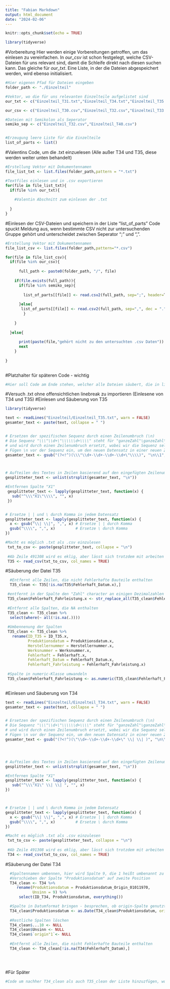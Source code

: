 ```yaml
---
title: "Fabian Markdown"
output: html_document
date: "2024-02-06"
---
```


```r
knitr::opts_chunk$set(echo = TRUE)
```

```r
library(tidyverse)
```


#Vorbereitung
Hier werden einige Vorbereitungen getroffen, um das einlesen zu vereinfachen. In *our_csv* ist schon festgelegt, welche CSV-Dateien für uns relevant sind, damit die Schleife direkt nach diesen suchen kann. Das gleiche für *our_txt*.
Eine Liste, in der die Dateien abgespeichert werden, wird ebenso initialisiert. 

```r
#Hier eigenen Pfad für Dateien eingeben 
folder_path <- "./Einzelteil"

#Vektor, wo die für uns relevanten Einzelteile aufgelistet sind 
our_txt <- c("Einzelteil_T31.txt","Einzelteil_T34.txt","Einzelteil_T35.txt","Einzelteil_T36.txt","Einzelteil_T39.txt")

our_csv <- c("Einzelteil_T30.csv","Einzelteil_T32.csv","Einzelteil_T33.csv","Einzelteil_T37.csv","Einzelteil_T38.csv","Einzelteil_T40.csv")

#Dateien mit Semikolon als Seperator
semiko_sep <- c("Einzelteil_T32.csv","Einzelteil_T40.csv")


#Erzeugung leere Liste für die Einzelteile
list_of_parts <- list()


```



#Valentins Code, um die .txt einzuelesen (Alle außer T34 und T35, diese werden weiter unten behandelt)
```r

#Erstellung Vektor mit Dokumentennamen 
file_list_txt <- list.files(folder_path,pattern = "*.txt")

#Textfiles einlesen und in .csv exportieren 
for(file in file_list_txt){
  if(file %in% our_txt){
    
    #Valentin Abschnitt zum einlesen der .txt 
    
  }
}  


```


#Einlesen der CSV-Dateien und speichern in der Liste "list_of_parts"
Code spuckt Meldung aus, wenn bestimmte CSV nicht zur untersuchenden Gruppe gehört und unterscheidet zwischen Seperator ";" und ",". 
```r

#Erstellung Vektor mit Dokumentennamen 
file_list_csv <- list.files(folder_path,pattern="*.csv")

for(file in file_list_csv){
  if(file %in% our_csv){
    
      full_path <- paste0(folder_path, "/", file)
  
    if(file.exists(full_path)){
      if(file %in% semiko_sep){
        
        list_of_parts[[file]] <- read.csv2(full_path, sep=";", header=T,dec=",")
        
      }else{
       list_of_parts[[file]] <- read.csv2(full_path, sep=",", dec = "." ,header=T)  
        }
      
    }
    
  }else{
      
      print(paste(file,"gehört nicht zu den untersuchten .csv Daten"))
      next
    }
  
}
  


```

#Platzhalter für späteren Code - wichtig 
```r
#Hier soll Code am Ende stehen, welcher alle Dateien säubert, die in list_of_parts enthalten sind. 

```




#Versuch .txt ohne offensichtlichen linebreak zu importieren (Einlesene von T34 und T35)
#Einlesen und Säuberung von T35
```r
library(tidyverse)

text <- readLines("Einzelteil/Einzelteil_T35.txt", warn = FALSE)
gesamter_text <- paste(text, collapse = " ")


# Ersetzen der spezifischen Sequenz durch einen Zeilenumbruch (\n)
# Die Sequenz "\\\"\\d+\"\\\\\\d+\\\\" steht für "ganzeZahl"\ganzeZahl\
# und wird durch einen Zeilenumbruch ersetzt, wobei wir die Sequenz selbst entfernen.
# Fügen \n vor der Sequenz ein, um den neuen Datensatz in einer neuen Zeile zu beginnen.
gesamter_text <- gsub("(?<!^)(\\\"\\d+-\\d+-\\d+-\\d+\"\\\\)", "\n\\1", gesamter_text, perl = TRUE)



# Aufteilen des Textes in Zeilen basierend auf den eingefügten Zeilenumbrüchen
gesplitteter_text <- unlist(strsplit(gesamter_text, "\n"))

#Entfernen Spalte "X1"
 gesplitteter_text <- lapply(gesplitteter_text, function(x) {
   sub("^\\\"X1\"\\\\", "", x)
 })


# Ersetze | | und \ durch Komma in jedem Datensatz
gesplitteter_text <- lapply(gesplitteter_text, function(x) {
  x <- gsub("\\| \\|", ",", x) # Ersetze | | durch Komma
  gsub("\\\\", ",", x)         # Ersetze \ durch Komma
})

#Macht es möglich .txt als .csv einzulesen 
 txt_to_csv <- paste(gesplitteter_text, collapse = "\n")
 
 #Ab Zeile 491308 wird es eklig, aber lässt sich trotzdem mit arbeiten 
 T35 <- read_csv(txt_to_csv, col_names = TRUE)
```
 
#Säuberung der Datei T35
```r
  #Entfernt alle Zeilen, die nicht Fehlerhafte Bauteile enthalten 
  T35_clean <- T35[!is.na(T35$Fehlerhaft_Datum.x),]

 #entfernt in der Spalte den "Zahl" character an einigen Dezimalzahlen 
 T35_clean$Fehlerhaft_Fahrleistung.x <- str_replace_all(T35_clean$Fehlerhaft_Fahrleistung.x, '\"[0-9]+\"', '')
 
 #Entfernt alle Spalten, die NA enthalten 
 T35_clean <- T35_clean %>%
  select(where(~ all(!is.na(.))))
 
 #Umbennenung der Spalten 
 T35_clean <- T35_clean %>% 
   rename(ID_T35 = ID_T35.x,
          Produktionsdatum = Produktionsdatum.x,
          Herstellernummer = Herstellernummer.x,
          Werksnummer = Werksnummer.x,
          Fehlerhaft = Fehlerhaft.x,
          Fehlerhaft_Datum = Fehlerhaft_Datum.x,
          Fehlerhaft_Fahrleistung = Fehlerhaft_Fahrleistung.x)
 
 #Spalte in numeric-Klasse umwandeln 
 T35_clean$Fehlerhaft_Fahrleistung <- as.numeric(T35_clean$Fehlerhaft_Fahrleistung)
 
```





#Einlesen und Säuberung von T34
```r

text <- readLines("Einzelteil/Einzelteil_T34.txt", warn = FALSE)
gesamter_text <- paste(text, collapse = " ")


# Ersetzen der spezifischen Sequenz durch einen Zeilenumbruch (\n)
# Die Sequenz "\\\"\\d+\"\\\\\\d+\\\\" steht für "ganzeZahl"\ganzeZahl\
# und wird durch einen Zeilenumbruch ersetzt, wobei wir die Sequenz selbst entfernen.
# Fügen \n vor der Sequenz ein, um den neuen Datensatz in einer neuen Zeile zu beginnen.
gesamter_text <- gsub("(?<!^)(\"\\d+-\\d+-\\d+-\\d+\" \\| \\| )", "\n\\1", gesamter_text, perl = TRUE)




# Aufteilen des Textes in Zeilen basierend auf den eingefügten Zeilenumbrüchen
gesplitteter_text <- unlist(strsplit(gesamter_text, "\n"))

#Entfernen Spalte "X1"
gesplitteter_text <- lapply(gesplitteter_text, function(x) {
   sub("^\\\"X1\" \\| \\| ", "", x)
})



# Ersetze | | und \ durch Komma in jedem Datensatz
gesplitteter_text <- lapply(gesplitteter_text, function(x) {
  x <- gsub("\\| \\|", ",", x) # Ersetze | | durch Komma
  gsub("\\\\", ",", x)         # Ersetze \ durch Komma
})

#Macht es möglich .txt als .csv einzulesen 
 txt_to_csv <- paste(gesplitteter_text, collapse = "\n")
 
 #Ab Zeile 491308 wird es eklig, aber lässt sich trotzdem mit arbeiten 
 T34 <- read_csv(txt_to_csv, col_names = TRUE)
```
 
#Säuberung der Datei T34
```r
  #Spaltennamen umbennen, hier wird Spalte 9, die 1 heißt umbenannt zu "Unsinn", da man diese sonst nicht einfach löschen    könnte 
  #Verschieben der Spalte "Produktionsdatum" auf zweite Position
  T34_clean <- T34 %>% 
     rename(Produktionsdatum = Produktionsdatum_Origin_01011970,
            Unsinn = 9) %>%
      select(ID_T34, Produktionsdatum, everything())

  #Spalte in Datumformat bringen - besprechen, ob origin-Spalte genutzt werden muss
  T34_clean$Produktionsdatum <- as.Date(T34_clean$Produktionsdatum, origin = "1970-01-01")
  
  #Restliche Spalten löschen
  T34_clean$...10 <- NULL
  T34_clean$Unsinn <- NULL 
  T34_clean$`origin"1`<- NULL 
  
  #Entfernt alle Zeilen, die nicht Fehlerhafte Bauteile enthalten 
  T34_clean <- T34_clean[!is.na(T34$Fehlerhaft_Datum),]
  
  
  
```



#Für Später
```r
#Code um nachher T34_clean als auch T35_clean der Liste hinzuzfügen, wo alle bereits gesäuberten Dateien liegen. 
```


